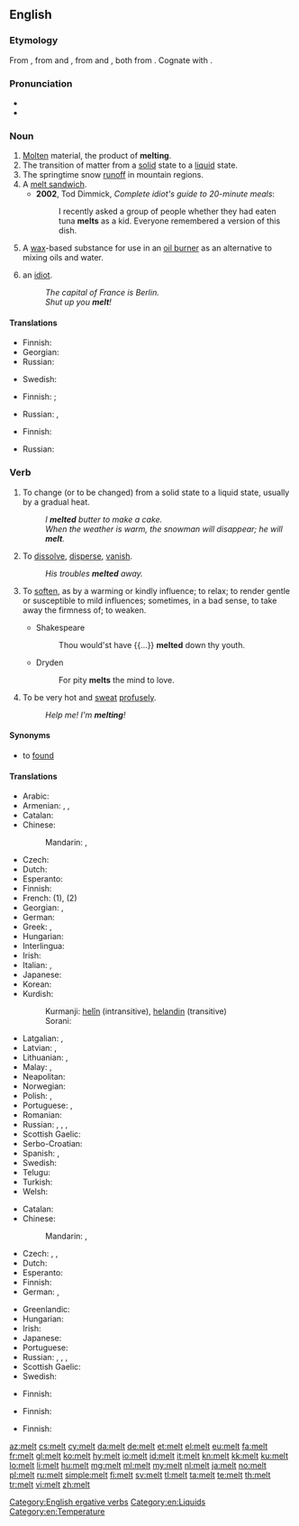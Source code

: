 {{also|mélt}}
==English==

===Etymology===
From {{etyl|enm|en}} {{term|melten|lang=enm}}, from {{etyl|ang|en}} {{term|meltan||to consume by fire, melt, burn up; dissolve, digest|lang=ang}} and {{etyl|ang|en}} {{term|mieltan||to melt; digest; refine, purge; exhaust|lang=ang}}, from {{etyl|gem-pro|en}} {{m|gem-pro|*meltaną||to dissolve, melt}} and {{etyl|gem-pro|en}} {{m|gem-pro|*maltijaną||to dissolve, melt}}, both from {{etyl|ine-pro|en}} {{m|ine-pro|*(s)mel-||to beat, crush, grind}}. Cognate with {{etyl|is|-}} {{term|melta||to melt, digest|lang=is}}.

===Pronunciation===
* {{audio|en-us-melt.ogg|Audio (US)|lang=en}}
* {{rhymes|ɛlt|lang=en}}

===Noun===
{{en-noun|~}}

# [[molten|Molten]] material, the product of '''melting'''.
# The transition of matter from a [[solid]] state to a [[liquid]] state.
# The springtime snow [[runoff]] in mountain regions.
# A [[melt sandwich]].
#* '''2002''', Tod Dimmick, ''Complete idiot's guide to 20-minute meals‎'':
#*: I recently asked a group of people whether they had eaten tuna '''melts''' as a kid. Everyone remembered a version of this dish.
# A [[wax]]-based substance for use in an [[oil burner]] as an alternative to mixing oils and water.
# {{context|UK|slang|lang=en}} an [[idiot]].
#: ''The capital of France is Berlin.''
#: ''Shut up you '''melt'''!''

====Translations====
{{trans-top|molten material}}
* Finnish: {{t+|fi|sula}}
* Georgian: {{t|ka|გამდნარი|sc=Geor}}
* Russian: {{t+|ru|распла́в|m|sc=Cyrl}}
{{trans-mid}}
* Swedish: {{t+|sv|smälta|c}}
{{trans-bottom}}

{{trans-top|transition of matter}}
* Finnish: {{t|fi|sulaminen}}; {{t|fi|sulatus}}
{{trans-mid}}
* Russian: {{t+|ru|плавле́ние|n|sc=Cyrl}}, {{t+|ru|пла́вка|f|sc=Cyrl}}
{{trans-bottom}}

{{trans-top|springtime snow runoff in mountain regions}}
* Finnish: {{t|fi|sulamisvesi}}
{{trans-mid}}
* Russian: {{t+|ru|та́яние|n|sc=Cyrl}}
{{trans-bottom}}

{{trans-see|melt sandwich}}

{{trans-top|wax-based substance for use in an oil burner}}
{{trans-mid}}
{{trans-bottom}}

{{trans-see|idiot}}

===Verb===
{{en-verb|melts|melting|melted|past2=molt|past2_qual=rare|melted|past_ptc2=molten}}

# {{context|ergative|lang=en}} To change (or to be changed) from a solid state to a liquid state, usually by a gradual heat.
#: ''I '''melted''' butter to make a cake.''
#: ''When the weather is warm, the snowman will disappear; he will '''melt'''.''
# {{context|intransitive|figuratively|lang=en}} To [[dissolve]], [[disperse]], [[vanish]].
#: ''His troubles '''melted''' away.''
# {{context|transitive|figurative|lang=en}} To [[soften]], as by a warming or kindly influence; to relax; to render gentle or susceptible to mild influences; sometimes, in a bad sense, to take away the firmness of; to weaken.
#* Shakespeare
#*: Thou would'st have {{...}} '''melted''' down thy youth.
#* Dryden
#*: For pity '''melts''' the mind to love.
# {{context|intransitive|colloquial|lang=en}} To be very hot and [[sweat]] [[profuse]]ly.
#: ''Help me! I'm '''melting'''!''

====Synonyms====
* {{sense|change from solid to liquid}} to [[found#Etymology 3|found]]

====Translations====
{{trans-top|intransitive: to change from a solid to a liquid}}
* Arabic: {{t|ar|انصهر|tr=inSáhara|sc=Arab}}
* Armenian: {{t|hy|ձուլել|tr=julel}}, {{t|hy|հալել|tr=halel}}, {{t|hy|թափել|tr=t’ap’el}}
* Catalan: {{t+|ca|fondre|alt=fondre's}}
* Chinese:
*: Mandarin: {{qualifier|snow, ice}} {{t+|cmn|融化|tr=rónghuà|sc=Hani}}, {{qualifier|metal}} {{t+|cmn|熔化|tr=rónghuà|sc=Hani}}
* Czech: {{t|cs|tavit}}
* Dutch: {{t+|nl|smelten}}
* Esperanto: {{t+|eo|fandi}}
* Finnish: {{t+|fi|sulaa}}
* French: {{t+|fr|fondre}} (1), {{t+|fr|se dissoudre}} (2)
* Georgian: {{t|ka|დნობა|sc=Geor}}, {{t|ka|ლღობა|sc=Geor}}
* German: {{t+|de|schmelzen}}
* Greek: {{t+|el|τήκω}}, {{t|el|λίωνω}}
* Hungarian: {{t+|hu|olvaszt}}
* Interlingua: {{t|ia|funder}}
* Irish: {{t|ga|leáigh}}
* Italian: {{t+|it|sciogliere}}, {{t+|it|fondere}}
* Japanese: {{t|ja|溶ける|tr=とける, tokeru|sc=Jpan}}
* Korean: {{t+|ko|녹다|sc=Kore}}
* Kurdish:
*: Kurmanji: [[helîn]] (intransitive), [[helandin]] (transitive)
*: Sorani: {{t|ku|توانه‌وه‌|tr=twAnawa|sc=ku-Arab}}
{{trans-mid}}
* Latgalian: {{qualifier|snow, ice, butter}} {{t|ltg|laistīs}}, {{qualifier|metal}} {{t|ltg|laydinuot}}
* Latvian: {{t|lv|kust}}, {{t|lv|kausēt}}
* Lithuanian: {{t|lt|tirpti}}, {{t|lt|leistis}}
* Malay: {{t|ms|cair}} {{qualifier|snow, ice}}, {{t|ms|lebur}} {{qualifier|metals}}
* Neapolitan: {{t|nap|squaglià}}
* Norwegian: {{t+|no|smelte}}
* Polish: {{t|pl|przetapiać}}, {{t|pl|topić}}
* Portuguese: {{t+|pt|derreter}}, {{t+|pt|fundir}}
* Romanian: {{t+|ro|topi}}
* Russian: {{qualifier|snow, ice, butter, hope}} {{t+|ru|таять|impf|tr=tájat’}}, {{t+|ru|растаять|pf|tr=rastájat’|sc=Cyrl}}, {{qualifier|metal, plastic}} {{t+|ru|плавиться|impf|tr=plávit’sja}}, {{t|ru|расплавиться|pf|tr=rasplávit’sja|sc=Cyrl}}
* Scottish Gaelic: {{t|gd|leagh}}
* Serbo-Croatian: {{t+|sh|otopiti}}
* Spanish: {{t+|es|derretir}}, {{t+|es|derretirse}}
* Swedish: {{t+|sv|smälta}}
* Telugu: {{t|te|కరిగించు|tr=karigimchu}}
* Turkish: {{t+|tr|erimek}}
* Welsh: {{t+|cy|toddi}}
{{trans-bottom}}

{{trans-top|transitive: to change or be changed from a solid to a liquid}}
* Catalan: {{t+|ca|fondre}}
* Chinese:
*: Mandarin: {{t|cmn|使融化|tr=shǐ rónghuà|sc=Hani}}, {{t|cmn|使熔化|tr=shǐ rónghuà|sc=Hani}}
* Czech: {{t+|cs|tát}}, {{t|cs|roztávat}}, {{t|cs|roztát}}
* Dutch: {{t+|nl|smelten}}
* Esperanto: {{t|eo|fandiĝi}}
* Finnish: {{t+|fi|sulattaa}}
* German: {{t+|de|schmelzen}}, {{t|de|zum Schmelzen bringen}}
{{trans-mid}}
* Greenlandic: {{t|kl|aattoq}}
* Hungarian: {{t+|hu|olvad}}
* Irish: {{t|ga|leáigh}}
* Japanese: {{t|ja|溶かす|tr=とかす, tokasu|sc=Jpan}}
* Portuguese: {{t+|pt|derreter}}
* Russian: {{t+|ru|растапливать|impf|tr=rastáplivat'|sc=Cyrl}}, {{t+|ru|растопить|pf|tr=rastopít'|sc=Cyrl}}, {{t+|ru|расплавлять|impf|tr=rasplavlját'|sc=Cyrl}}, {{t+|ru|расплавить|pf|tr=rasplávit’|sc=Cyrl}}
* Scottish Gaelic: {{t|gd|leagh}}
* Swedish: {{t+|sv|smälta}}
{{trans-bottom}}

{{trans-top|to dissolve, disperse, vanish}}
* Finnish: {{t+|fi|sulaa}}
{{trans-mid}}	
{{trans-bottom}}

{{trans-top|to soften, as by a warming or kindly influence}}	
* Finnish: {{t+|fi|sulaa}}
{{trans-mid}}
{{trans-bottom}}
	
{{trans-top|to be very hot and sweat profusely}}
* Finnish: {{t+|fi|läkähtyä}}
{{trans-mid}}
{{trans-bottom}}

[[Category:English ergative verbs]]
[[Category:en:Liquids]]
[[Category:en:Temperature]]

[[az:melt]]
[[cs:melt]]
[[cy:melt]]
[[da:melt]]
[[de:melt]]
[[et:melt]]
[[el:melt]]
[[eu:melt]]
[[fa:melt]]
[[fr:melt]]
[[gl:melt]]
[[ko:melt]]
[[hy:melt]]
[[io:melt]]
[[id:melt]]
[[it:melt]]
[[kn:melt]]
[[kk:melt]]
[[ku:melt]]
[[lo:melt]]
[[li:melt]]
[[hu:melt]]
[[mg:melt]]
[[ml:melt]]
[[my:melt]]
[[nl:melt]]
[[ja:melt]]
[[no:melt]]
[[pl:melt]]
[[ru:melt]]
[[simple:melt]]
[[fi:melt]]
[[sv:melt]]
[[tl:melt]]
[[ta:melt]]
[[te:melt]]
[[th:melt]]
[[tr:melt]]
[[vi:melt]]
[[zh:melt]]